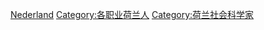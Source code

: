 {{Commonscat|Economists from the Netherlands}}

[[Category:各国经济学家|Nederland]]
[[Category:各职业荷兰人|Category:各职业荷兰人]]
[[Category:荷兰社会科学家|Category:荷兰社会科学家]]